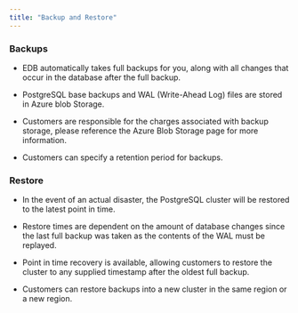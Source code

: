 ```yaml
---
title: "Backup and Restore"
---
```


### Backups

- EDB automatically takes full backups for you, along with all changes that occur in the database after the full backup.

- PostgreSQL base backups and WAL (Write-Ahead Log) files are stored in Azure blob Storage.

- Customers are responsible for the charges associated with backup storage, please reference the Azure Blob Storage page for more information.

- Customers can specify a retention period for backups.

### Restore

- In the event of an actual disaster, the PostgreSQL cluster will be restored to the latest point in time.
- Restore times are dependent on the amount of database changes since the last full backup was taken as the contents of the WAL must be replayed.

- Point in time recovery is available, allowing customers to restore the cluster to any supplied timestamp after the oldest full backup.

- Customers can restore backups into a new cluster in the same region or a new region.



